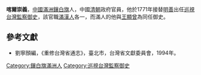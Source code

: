'''喀爾崇義'''，[[中國|中國]][[滿洲|滿洲]][[鑲白旗|鑲白旗]]人，中國[[清朝|清朝]]政府官員，他於1771年接替[[明善|明善]]出任[[巡視台灣監察御史|巡視台灣監察御史]]，該官職[[滿|滿]][[漢人|漢人]]各一，而滿人的他與[[王顯曾|王顯曾]]為同任御史。

==參考文獻==
*劉寧顏編，《重修台灣省通志》，臺北市，台灣省文獻委員會，1994年。

{{start box}}
{{s-off}}
{{s-before|[[明善|明善]]}}
{{s-title|[[巡視台灣監察御史|巡視台灣監察御史]]（滿）|1771年上任}}
{{s-after|[[覺羅圖思義|覺羅圖思義]]}}
{{end box}}
{{清朝人物小作品}}
[[Category:鑲白旗滿洲人|Category:鑲白旗滿洲人]]
[[Category:巡視台灣監察御史|Category:巡視台灣監察御史]]
